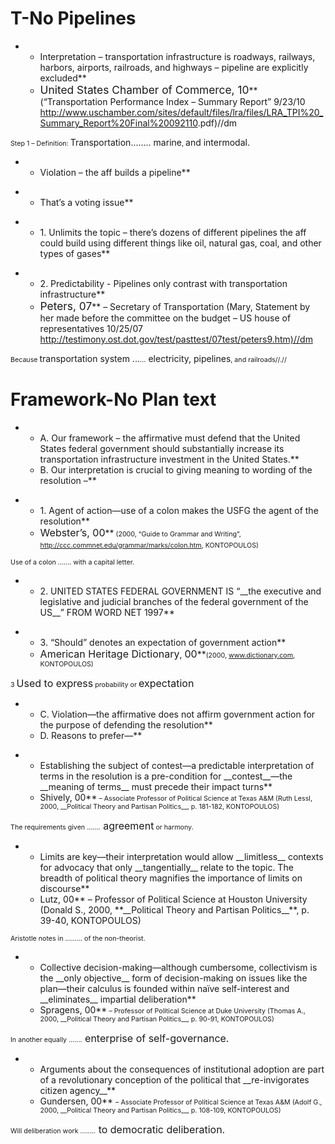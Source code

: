 =T-No Pipelines= 
**Interpretation – transportation infrastructure is roadways, railways, harbors, airports, railroads, and highways – pipeline are explicitly excluded**
**<span style="font-size: 13pt;">United States Chamber of Commerce, 10</span>** (“Transportation Performance Index – Summary Report” 9/23/10 [[http://www.uschamber.com/sites/default/files/lra/files/LRA_TPI%20_Summary_Report%20Final%20092110]].pdf)//dm
<span style="font-size: 8pt;">Step 1 – Definition: </span>Transportation........ <span class="StyleBoldUnderline">marine</span><span style="font-size: 8pt;">, </span><span class="StyleBoldUnderline">and intermodal.</span>

**Violation – the aff builds a pipeline**

**That’s a voting issue**

**1. Unlimits the topic – there’s dozens of different pipelines the aff could build using different things like oil, natural gas, coal, and other types of gases**

**2. Predictability - Pipelines only contrast with transportation infrastructure**
**<span style="font-size: 13pt;">Peters, 07</span>** – Secretary of Transportation (Mary, Statement by her made before the committee on the budget – US house of representatives 10/25/07 http://testimony.ost.dot.gov/test/pasttest/07test/peters9.htm)//dm
<span style="font-size: 8pt;">Because </span>transportation system ...<span style="font-size: 11px; line-height: 16px;">...</span><span class="StyleBoldUnderline"> electricity, </span>pipelines<span style="font-size: 8pt;">, and railroads//.//</span>

=<span class="StyleBoldUnderline">Framework-No Plan text</span>= 
**A. Our framework – the affirmative must defend that the United States federal government should substantially increase its transportation infrastructure investment in the United States.**
**B. Our interpretation is crucial to giving meaning to wording of the resolution –**

**1. Agent of action—use of a colon makes the USFG the agent of the resolution**
**<span style="font-size: 12pt;">Webster’s, 00</span>**<span style="font-size: 8pt;"> (2000, “Guide to Grammar and Writing”, </span><span style="font-size: 8pt;">[[http://ccc.commnet.edu/grammar/marks/colon.htm]]</span><span style="font-size: 8pt;">, KONTOPOULOS)</span>
<span style="font-size: 8pt;">Use of a colon ....... with a capital letter.</span>
**2. UNITED STATES FEDERAL GOVERNMENT IS “__the executive and legislative and judicial branches of the federal government of the US__” FROM WORD NET 1997**

**3. “Should” denotes an expectation of government action**
**<span style="font-size: 12pt;">American Heritage Dictionary</span>, <span style="font-size: 12pt;">00</span>**<span style="font-size: 8pt;">(2000, </span><span style="font-size: 8pt;">[[http://www.dictionary.com/|www.dictionary.com]]</span><span style="font-size: 8pt;">, KONTOPOULOS)</span>
<span style="font-size: 8pt;">3 </span><span style="font-size: 12pt;">Used to express</span><span style="font-size: 8pt;"> probability or </span><span style="font-size: 12pt;">expectation</span>
**C. Violation—the affirmative does not affirm government action for the purpose of defending the resolution**
**D. Reasons to prefer—**

**Establishing the subject of contest—a predictable interpretation of terms in the resolution is a pre-condition for __contest__—the __meaning of terms__ must precede their impact turns**
**Shively, 00**<span style="font-size: 8pt;"> – Associate Professor of Political Science at Texas A&M (Ruth Lessl, 2000, __Political Theory and Partisan Politics__, p. 181-182, KONTOPOULOS)</span>
<span style="font-size: 8pt;">The requirements given .......</span><span style="font-size: 12pt;"> agreement</span><span style="font-size: 8pt;"> or harmony.</span>
**Limits are key—their interpretation would allow __limitless__ contexts for advocacy that only __tangentially__ relate to the topic. The breadth of political theory magnifies the importance of limits on discourse**
**Lutz, 00** – Professor of Political Science at Houston University (Donald S., 2000, **__Political Theory and Partisan Politics__**, p. 39-40, KONTOPOULOS)
<span style="font-size: 8pt;">Aristotle notes in ......... of the non-theorist.</span>

**Collective decision-making—although cumbersome, collectivism is the __only objective__ form of decision-making on issues like the plan—their calculus is founded within naïve self-interest and __eliminates__ impartial deliberation**
**Spragens, 00**<span style="font-size: 8pt;"> – Professor of Political Science at Duke University (Thomas A., 2000, __Political Theory and Partisan Politics__, p. 90-91, KONTOPOULOS)</span>
<span style="font-size: 8pt;">In another equally .......</span><span style="font-size: 12pt;"> enterprise of self-governance.</span>
**Arguments about the consequences of institutional adoption are part of a revolutionary conception of the political that __re-invigorates citizen agency__**
**Gundersen, 00** <span style="font-size: 8pt;">– Associate Professor of Political Science at Texas A&M (Adolf G., 2000, __Political Theory and Partisan Politics__, p. 108-109, KONTOPOULOS)</span>
<span style="font-size: 8pt;">Will deliberation work ........</span><span style="font-size: 12pt;"> to democratic deliberation.</span>